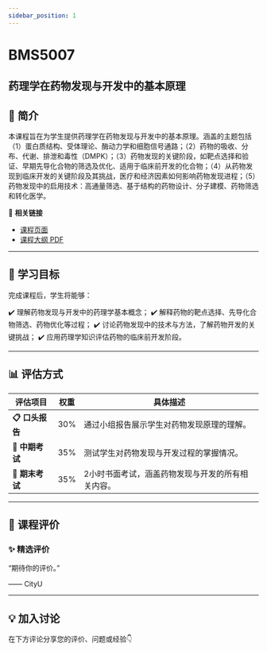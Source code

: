 ```yaml
---
sidebar_position: 1
---
```


# BMS5007
## 药理学在药物发现与开发中的基本原理

## **📘 简介**
本课程旨在为学生提供药理学在药物发现与开发中的基本原理。涵盖的主题包括（1）蛋白质结构、受体理论、酶动力学和细胞信号通路；（2）药物的吸收、分布、代谢、排泄和毒性（DMPK）；（3）药物发现的关键阶段，如靶点选择和验证、早期先导化合物的筛选及优化、适用于临床前开发的化合物；（4）从药物发现到临床开发的关键阶段及其挑战，医疗和经济因素如何影响药物发现进程；（5）药物发现中的启用技术：高通量筛选、基于结构的药物设计、分子建模、药物筛选和转化医学。

🔗 **相关链接**
- [课程页面](https://www.cityu.edu.hk/catalogue/pg/202425/course/BMS5007.htm)
- [课程大纲 PDF](https://www.cityu.edu.hk/catalogue/pg/202425/course/BMS5007.pdf)

---

## **🎯 学习目标**

完成课程后，学生将能够：

✔️ 理解药物发现与开发中的药理学基本概念；
✔️ 解释药物的靶点选择、先导化合物筛选、药物优化等过程；
✔️ 讨论药物发现中的技术与方法，了解药物开发的关键挑战；
✔️ 应用药理学知识评估药物的临床前开发阶段。

---

## **📊 评估方式**

| **评估项目**          | **权重** | **具体描述**                                                                                     |
|----------------------|---------|-----------------------------------------------------------------------------------------------|
| **📋 口头报告**        | 30%     | 通过小组报告展示学生对药物发现原理的理解。                                                       |
| **📝 中期考试**        | 35%     | 测试学生对药物发现与开发过程的掌握情况。                                                         |
| **📄 期末考试**        | 35%     | 2小时书面考试，涵盖药物发现与开发的所有相关内容。                                                |

---

## **💬 课程评价**

### ✨ **精选评价**
<div className={commentStyles.commentBox}>
    <p className={commentStyles.commentText}>
        “期待你的评价。”
    </p>
    <p className={commentStyles.commentAuthor}>—— CityU</p>
</div>

---

## **💡 加入讨论**

在下方评论分享您的评价、问题或经验👇
<Utterances />